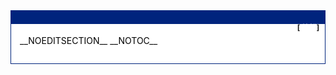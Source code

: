 <div style="clear: both;"></div> 
<div style=" 
  border: 1px solid #00247D; 
  background: #00247D;
  {{linear-gradient|top|#00247d, #1263b5}}
  color: white; 
  padding: .2em; text-align: center; font-weight: bold; font-size: 100%; margin-bottom: 0px; border-bottom: none;">{{{1}}}<span class="plainlinks" style="text-align: right; float:right; font-size:85%; padding-right: .5em;">[{{SERVER}}{{localurl:{{{2}}}|action=edit}} <span style="color:white;">编辑</span>]</span></div>
<div style="border: 1px solid #00247D; background: white; color: black; display: block; vertical-align: top; margin-bottom: 10px; padding: 1em; margin-top: 0em; padding-top: .3em;">
__NOEDITSECTION__ __NOTOC__